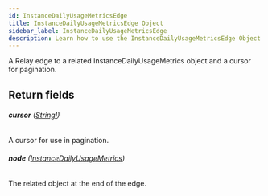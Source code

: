 ```yaml
---
id: InstanceDailyUsageMetricsEdge
title: InstanceDailyUsageMetricsEdge Object
sidebar_label: InstanceDailyUsageMetricsEdge
description: Learn how to use the InstanceDailyUsageMetricsEdge Object for Builder's API.
---
```


A Relay edge to a related InstanceDailyUsageMetrics object and a cursor for pagination.

## Return fields

###### <b>cursor</b> ([String!](/composer/builder/api/schema/scalar/String.mdx))

A cursor for use in pagination.

###### <b>node</b> ([InstanceDailyUsageMetrics](/composer/builder/api/schema/object/InstanceDailyUsageMetrics.mdx))

The related object at the end of the edge.
